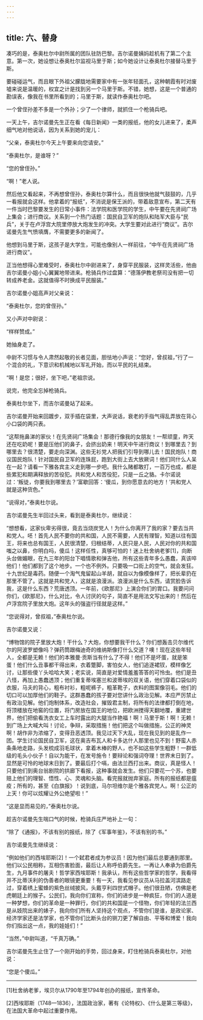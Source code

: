 ```yaml
---
---
---
```

title: 六、替身
---




凑巧的是，泰奥杜尔中尉所属的团队驻防巴黎。吉尔诺曼姨妈趁机有了第二个主意。第一次，她设想让泰奥杜尔监视马里于斯；如今她设计让泰奥杜尔接替马里于斯。

要碰碰运气，而且眼下外祖父朦胧地需要家中有一张年轻面孔，这种朝霞有时对废墟来说是温暖的，权宜之计是找到另一个马里于斯。不错，她想，这是一个普通的勘误表，像我在书里所看到的；马里于斯，就读作泰奥杜尔吧。

一个曾侄孙差不多是一个外孙；少了一个律师，就抓住一个枪骑兵吧。

一天上午，吉尔诺曼先生正在看《每日新闻》一类的报纸，他的女儿进来了，柔声细气地对他说话，因为关系到她的宠儿：

“父亲，泰奥杜尔今天上午要来向您请安。”

“泰奥杜尔，是谁呀？”

“您的曾侄孙。”

“啊！”老人说。

然后他又看起来，不再想曾侄孙，泰奥杜尔算什么，而且很快他就气鼓鼓的，几乎一看报就会这样。他拿着的“报纸”，不消说是保王派的，带着敌意宣布，第二天有一件当时巴黎要发生的日常小事件：法学院和医学院的学生，中午要在先贤祠广场上集会；进行商议。关系到一个热门话题：国民自卫军的炮队和陆军大臣与“民兵”，关于在卢浮宫大院里停放大炮发生的冲突。大学生要对此进行“商议”。吉尔诺曼先生气愤填膺，不需要更多的新闻了。

他想到马里于斯，这孩子是大学生，可能也像别人一样前往，“中午在先贤祠广场进行商议”。

正当他想得心里难受时，泰奥杜尔中尉进来了，身穿平民服装，这样灵活些，他由吉尔诺曼小姐小心翼翼地带进来。枪骑兵作过盘算：“德落伊教老祭司没有把一切转成养老金。这就值得不时换成平民服装。”

吉尔诺曼小姐高声对父亲说：

“泰奥杜尔，您的曾侄孙。”

又小声对中尉说：

“样样赞成。”

她抽身走了。

中尉不习惯与令人肃然起敬的长者见面，胆怯地小声说：“您好，曾叔祖，”行了一个混合的礼，下意识和机械地以军礼开始，而以平民的礼结束。

“啊！是您；很好，坐下吧，”老祖宗说。

说完，他完全忘掉枪骑兵。

泰奥杜尔坐下，而吉尔诺曼站了起来。

吉尔诺曼开始来回踱步，双手插在袋里，大声说话，衰老的手指气得乱弄放在背心小口袋的两只表。

“这帮拖鼻涕的家伙！在先贤祠广场集会！那德行像我的女朋友！一帮顽童，昨天还在吃奶呢！要是压他们的鼻子，会挤出奶来！明天中午进行商议！到哪里去？到哪里去？很清楚，要走向深渊。这些无衫党人把我们引导到哪儿去！国民炮队！商议国民炮队！针对国民自卫军的连珠屁，跑到大街上去大放厥词！他们同什么人呆在一起？请看一下雅各宾主义走到哪一步吧。我什么赌都敢打，一百万也成，都是些累犯和期满释放的苦役犯。共和党人和苦役犯，只是一丘之貉。卡尔诺说过：‘叛徒，你要我到哪里去？’富歇回答：‘傻瓜，到你愿意去的地方！’共和党人就是这种货色。”

“说得对，”泰奥杜尔说。

吉尔诺曼先生半回过头来，看到是泰奥杜尔，继续说：

“想想看，这家伙卑劣得很，竟去当烧炭党人！为什么你离开了我的家？要去当共和党人。呸！首先人民不要你的共和国，人民不需要，人民有理智，知道以往有国王，将来也总有国王，人民很清楚，归根结蒂，人民只是人民，人民对你的共和国嗤之以鼻，你明白吗，傻瓜！这样任性，真够可怕的！迷上杜舍纳老爹[1]，向断头台做媚眼，在九三年的阳台下唱情歌和弹吉他，所有这些青年多么愚蠢，真该啐他们！他们都到了这个地步。一个也不例外。只要吸一口街上的空气，就会发狂。十九世纪是毒药。随便一个淘气鬼留起山羊胡，就自以为像模像样了，把长辈扔在那里不管了。这就是共和党人，这就是浪漫派。浪漫派是什么东西，请赏脸告诉我，这是什么东西？荒唐透顶。一年前，《欧那尼》上演合你们的胃口。我要问问你们，《欧那尼》，什么对比，令人讨厌的句子，简直不是用法文写出来的！然后在卢浮宫院子里放大炮。这年头的强盗行径就是这样。”

“您说得对，曾叔祖，”泰奥杜尔说。

吉尔诺曼又说：

“博物馆的院子里放大炮！干什么？大炮，你想要我干什么？你们想轰击贝尔维代尔的阿波罗塑像吗？弹药筒跟梅迪奇的维纳斯像打什么交道？噢！现在这些年轻人，全都是无赖！他们的本雅曼·贡斯当有什么了不得！他们不是坏蛋，就是笨蛋！他们什么丑事都干得出来，衣着蹩脚，害怕女人，他们追逐裙钗，模样像乞讨，让那些傻丫头哈哈大笑；老实说，简直是对爱情羞羞答答的可怜虫。他们是丑八怪，再加上愚蠢透顶；他们重复蒂埃塞兰和波蒂埃的双关语，他们穿着口袋似的衣服，马夫的背心，粗布衬衫，粗呢裤子，粗革靴子，衣料的图案像羽毛。他们的切口可以加厚他们的鞋子。这群愚蠢的孩子要对您讲什么政治见解。本应严厉禁止有政治见解。他们炮制体系，改造社会，摧毁君主制，将所有的法律都打倒在地，将顶楼放在地窖的位置，将门房放在国王的地位，把欧洲搅得天翻地覆，重建世界，他们把偷看洗衣女工上车时露出的大腿当作艳福！啊！马里于斯！啊！无赖！到广场上大喊大叫！讨论，争辩，采取措施！他们把这个叫做措施，公正的神灵啊！胡作非为浓缩了，变得丑恶透顶。我见过天下大乱，现在我见到的是乱作一团。学生讨论国民自卫军，这在奥吉布瓦人和卡多达什人那里也见不到！野蛮人赤条条地走路，头发梳成羽毛球状，拿着木棒的野人，也不如这些学生粗野！一群低级的毛头小伙子！自以为能干，在发号施令！要辩论和强词夺理！世界末日到了。显然是可怜的地球末日到了。要最后打个嗝，由法兰西打出来。商议，真是怪人！只要他们到奥台翁剧院的拱廊下看报，这种事就会发生。他们只要花一个苏，也要赔上他们的理智、悟性、心、灵魂和头脑。看完报就抛弃家庭。所有的报纸都是瘟疫；所有的，甚至《白旗报》！说到底，马尔坦维尔是个雅各宾党人。啊！公正的上天！你可以炫耀让外公绝望啦！”

“这是显而易见的，”泰奥杜尔说。

趁吉尔诺曼先生喘口气的时候，枪骑兵庄严地补上一句：

“除了《通报》，不该有别的报纸，除了《军事年鉴》，不该有别的书。”

吉尔诺曼先生继续说：

“例如他们的西埃耶斯[2]！一个弑君者成为参议员！因为他们最后总要通到那里。他们以公民相称，互相伤害脸面，最后让人称呼伯爵先生。一再让人奉承为伯爵先生，九月事件的屠夫！哲学家西埃耶斯！我承认，所有这些哲学家的哲学，我看得并不比蒂沃利的伪善者的眼镜更重要！有一天，我看见参议员从马拉盖河滨路走过，穿着绣上蜜蜂的紫色丝绒披风，头戴亨利四世式帽子。他们很丑陋，仿佛是老虎朝廷上的猴子。公民们，我向你们宣称，你们的进步是一种疯狂，你们的人道是一种梦想，你们的革命是一种罪行，你们的共和国是一个怪物，你们年轻的法兰西是从妓院出来的婊子，我向你们所有人坚持这个观点，不管你们是谁，是政论家、经济学家还是法学家，也不管你们比断头台的铡刀更了解自由、平等和博爱！我向你们指出这一点，我的娃娃们！”

“当然，”中尉叫道，“千真万确。”

吉尔诺曼先生止住了一个刚开始的手势，回过身来，盯住枪骑兵泰奥杜尔，对他说：

“您是个傻瓜。”



* * *



[1]杜舍纳老爹，埃贝尔从1790年至1794年创办的报纸，宣传革命。

[2]西埃耶斯（1748—1836），法国政治家，著有《论特权》、《什么是第三等级》，在法国大革命中起过重要作用。